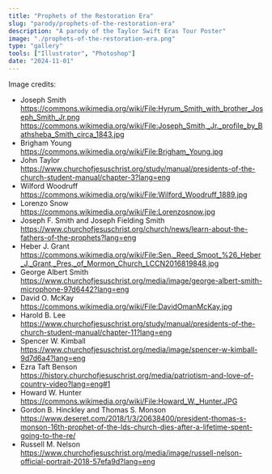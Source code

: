 ```yaml
---
title: "Prophets of the Restoration Era"
slug: "parody/prophets-of-the-restoration-era"
description: "A parody of the Taylor Swift Eras Tour Poster"
image: "./prophets-of-the-restoration-era.png"
type: "gallery"
tools: ["Illustrator", "Photoshop"]
date: "2024-11-01"
---
```


Image credits:

-   Joseph Smith
    https://commons.wikimedia.org/wiki/File:Hyrum_Smith_with_brother_Joseph_Smith_Jr.png
    https://commons.wikimedia.org/wiki/File:Joseph_Smith,_Jr._profile_by_Bathsheba_Smith_circa_1843.jpg
-   Brigham Young
    https://commons.wikimedia.org/wiki/File:Brigham_Young.jpg
-   John Taylor
    https://www.churchofjesuschrist.org/study/manual/presidents-of-the-church-student-manual/chapter-3?lang=eng
-   Wilford Woodruff
    https://commons.wikimedia.org/wiki/File:Wilford_Woodruff_1889.jpg
-   Lorenzo Snow
    https://commons.wikimedia.org/wiki/File:Lorenzosnow.jpg
-   Joseph F. Smith and Joseph Fielding Smith
    https://www.churchofjesuschrist.org/church/news/learn-about-the-fathers-of-the-prophets?lang=eng
-   Heber J. Grant
    https://commons.wikimedia.org/wiki/File:Sen._Reed_Smoot_%26_Heber_J._Grant,_Pres._of_Mormon_Church_LCCN2016819848.jpg
-   George Albert Smith
    https://www.churchofjesuschrist.org/media/image/george-albert-smith-microphone-97d6442?lang=eng
-   David O. McKay
    https://commons.wikimedia.org/wiki/File:DavidOmanMcKay.jpg
-   Harold B. Lee
    https://www.churchofjesuschrist.org/study/manual/presidents-of-the-church-student-manual/chapter-11?lang=eng
-   Spencer W. Kimball
    https://www.churchofjesuschrist.org/media/image/spencer-w-kimball-9d7d6a4?lang=eng
-   Ezra Taft Benson
    https://history.churchofjesuschrist.org/media/patriotism-and-love-of-country-video?lang=eng#1
-   Howard W. Hunter
    https://commons.wikimedia.org/wiki/File:Howard_W._Hunter.JPG
-   Gordon B. Hinckley and Thomas S. Monson
    https://www.deseret.com/2018/1/3/20638400/president-thomas-s-monson-16th-prophet-of-the-lds-church-dies-after-a-lifetime-spent-going-to-the-re/
-   Russell M. Nelson
    https://www.churchofjesuschrist.org/media/image/russell-nelson-official-portrait-2018-57efa9d?lang=eng
